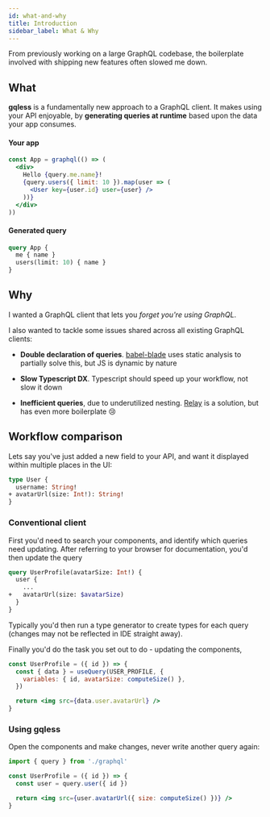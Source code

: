 ```yaml
---
id: what-and-why
title: Introduction
sidebar_label: What & Why
---
```


From previously working on a large GraphQL codebase, the boilerplate involved with shipping new features often slowed me down.

## What

**gqless** is a fundamentally new approach to a GraphQL client. It makes using your API enjoyable, by **generating queries at runtime** based upon the data your app consumes.

#### Your app

```jsx
const App = graphql(() => (
  <div>
    Hello {query.me.name}!
    {query.users({ limit: 10 }).map(user => (
      <User key={user.id} user={user} />
    ))}
  </div>
))
```

#### Generated query

<!--prettier-ignore -->
```graphql
query App {
  me { name }
  users(limit: 10) { name }
}
```

## Why

I wanted a GraphQL client that lets you *forget you're using GraphQL*.

I also wanted to tackle some issues shared across all existing GraphQL clients:

- **Double declaration of queries**. [babel-blade](https://github.com/sw-yx/babel-blade) uses static analysis to partially solve this, but JS is dynamic by nature

- **Slow Typescript DX**. Typescript should speed up your workflow, not slow it down

- **Inefficient queries**, due to underutilized nesting. [Relay](https://relay.dev) is a solution, but has even more boilerplate 😢

## Workflow comparison

Lets say you've just added a new field to your API, and want it displayed within multiple places in the UI:

```graphql
type User {
  username: String!
+ avatarUrl(size: Int!): String!
}
```

### Conventional client

First you'd need to search your components, and identify which queries need updating. After referring to your browser for documentation, you'd then update the query

```graphql
query UserProfile(avatarSize: Int!) {
  user {
    ...
+   avatarUrl(size: $avatarSize)
  }
}
```

Typically you'd then run a type generator to create types for each query (changes may not be reflected in IDE straight away).

Finally you'd do the task you set out to do - updating the components,

```jsx
const UserProfile = ({ id }) => {
  const { data } = useQuery(USER_PROFILE, {
    variables: { id, avatarSize: computeSize() },
  })

  return <img src={data.user.avatarUrl} />
}
```

### Using gqless

Open the components and make changes, never write another query again:

```jsx
import { query } from './graphql'

const UserProfile = ({ id }) => {
  const user = query.user({ id })

  return <img src={user.avatarUrl({ size: computeSize() })} />
}
```
